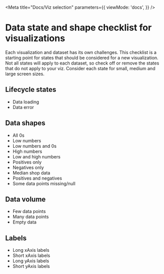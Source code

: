 
<Meta
  title="Docs/Viz selection"
  parameters={{
    viewMode: 'docs',
  }}
/>

<h1>Data state and shape checklist for visualizations</h1>

Each visualization and dataset has its own challenges. This checklist is a starting point for states that should be considered for a new visualization. Not all states will apply to each dataset, so check off or remove the states that do not apply to your viz. Consider each state for small, medium and large screen sizes.

<h2>Lifecycle states</h2>

<ul>
  <li>Data loading</li>
  <li>Data error</li>
</ul>

<h2>Data shapes</h2>

<ul>
  <li>All 0s</li>
  <li>Low numbers</li>
  <li>Low numbers and 0s</li>
  <li>High numbers</li>
  <li>Low and high numbers</li>
  <li>Positives only</li>
  <li>Negatives only</li>
  <li>Median shop data</li>
  <li>Positives and negatives</li>
  <li>Some data points missing/null</li>
</ul>

<h2>Data volume</h2>

<ul>
  <li>Few data points</li>
  <li>Many data points</li>
  <li>Empty data</li>
</ul>

<h2>Labels</h2>

<ul>
  <li>Long xAxis labels</li>
  <li>Short xAxis labels</li>
  <li>Long yAxis labels</li>
  <li>Short yAxis labels</li>
</ul>
